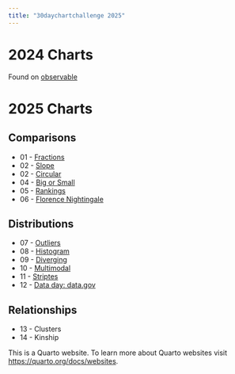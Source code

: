 ```yaml
---
title: "30daychartchallenge 2025"
---
```


# 2024 Charts

Found on [observable](https://observablehq.com/collection/@ericws/30daychartchallenge2024)

# 2025 Charts

## Comparisons

- 01 - [Fractions](charts/01fractions/01fractions.qmd)
- 02 - [Slope](charts/02slope/02slope.qmd)
- 02 - [Circular](charts/03circular/03circular.qmd)
- 04 - [Big or Small](charts/04big-or-small/04big-or-small.qmd)
- 05 - [Rankings](charts/05rankings/05rankings.qmd)
- 06 - [Florence Nightingale](charts/06florence-nightingale/06florence-nightingale.qmd)


## Distributions
- 07 - [Outliers](charts/07outliers/07outliers.qmd)
- 08 - [Histogram](charts/08histogram/08histogram.qmd)
- 09 - [Diverging](charts/09diverging/09diverging.qmd)
- 10 - [Multimodal](charts/10multimodal/10multimodal.qmd)
- 11 - [Striptes](/harts/11stripes/11stripes.qmd)
- 12 - [Data day: data.gov](charts/12datagov/12datagov.qmd)

## Relationships
- 13 - Clusters
- 14 - Kinship




This is a Quarto website.
To learn more about Quarto websites visit <https://quarto.org/docs/websites>.
